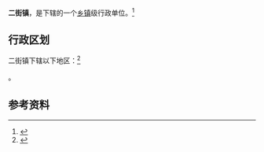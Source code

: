 {{中国乡级行政区|53/01/22/103/000}}

'''二街镇'''，是{{PRC admin/fullname|53/01/22/103/000|3}}下辖的一个[[乡镇|乡镇]]级行政单位。<ref>{{PRC admin/ref sgc|{{PRC admin/parent|53/01/22/103/000}}}}</ref>

== 行政区划 ==

二街镇下辖以下地区：<ref>{{PRC admin/ref sgc|53/01/22/103/000}}</ref>

{{PRC admin/children|53/01/22/103/000}}。

== 参考资料 ==

{{reflist}}

{{行政区划小作品}}
{{PRC admin/navcat|53/01/22/103/000}}